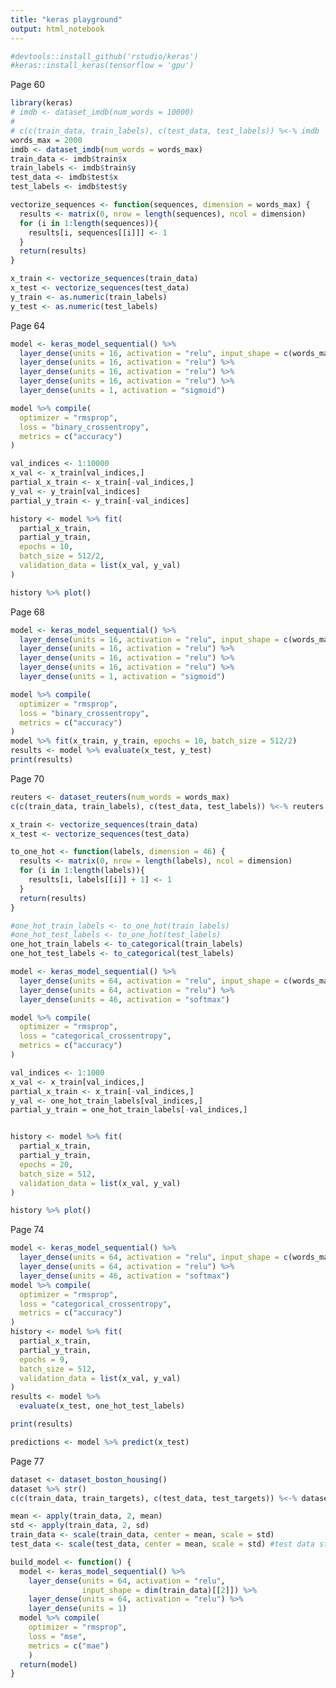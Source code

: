 ```yaml
---
title: "keras playground"
output: html_notebook
---
```


```r
#devtools::install_github('rstudio/keras')
#keras::install_keras(tensorflow = 'gpu')
```


Page 60

```r
library(keras)
# imdb <- dataset_imdb(num_words = 10000)
# 
# c(c(train_data, train_labels), c(test_data, test_labels)) %<-% imdb
words_max = 2000
imdb <- dataset_imdb(num_words = words_max)
train_data <- imdb$train$x
train_labels <- imdb$train$y
test_data <- imdb$test$x
test_labels <- imdb$test$y
```

```r
vectorize_sequences <- function(sequences, dimension = words_max) {
  results <- matrix(0, nrow = length(sequences), ncol = dimension)
  for (i in 1:length(sequences)){
    results[i, sequences[[i]]] <- 1
  }
  return(results)
}

x_train <- vectorize_sequences(train_data)
x_test <- vectorize_sequences(test_data)
y_train <- as.numeric(train_labels)
y_test <- as.numeric(test_labels)
```


Page 64

```r
model <- keras_model_sequential() %>%
  layer_dense(units = 16, activation = "relu", input_shape = c(words_max)) %>%
  layer_dense(units = 16, activation = "relu") %>%
  layer_dense(units = 16, activation = "relu") %>%
  layer_dense(units = 16, activation = "relu") %>%
  layer_dense(units = 1, activation = "sigmoid")
```

```r
model %>% compile(
  optimizer = "rmsprop",
  loss = "binary_crossentropy",
  metrics = c("accuracy")
)
```

```r
val_indices <- 1:10000
x_val <- x_train[val_indices,]
partial_x_train <- x_train[-val_indices,]
y_val <- y_train[val_indices]
partial_y_train <- y_train[-val_indices]
```

```r
history <- model %>% fit(
  partial_x_train,
  partial_y_train,
  epochs = 10,
  batch_size = 512/2,
  validation_data = list(x_val, y_val)
)
```

```r
history %>% plot()
```

Page 68

```r
model <- keras_model_sequential() %>%
  layer_dense(units = 16, activation = "relu", input_shape = c(words_max)) %>%
  layer_dense(units = 16, activation = "relu") %>%
  layer_dense(units = 16, activation = "relu") %>%
  layer_dense(units = 16, activation = "relu") %>%
  layer_dense(units = 1, activation = "sigmoid")

model %>% compile(
  optimizer = "rmsprop",
  loss = "binary_crossentropy",
  metrics = c("accuracy")
)
model %>% fit(x_train, y_train, epochs = 10, batch_size = 512/2)
results <- model %>% evaluate(x_test, y_test)
print(results)
```

Page 70

```r
reuters <- dataset_reuters(num_words = words_max)
c(c(train_data, train_labels), c(test_data, test_labels)) %<-% reuters
```

```r
x_train <- vectorize_sequences(train_data)
x_test <- vectorize_sequences(test_data)
```

```r
to_one_hot <- function(labels, dimension = 46) {
  results <- matrix(0, nrow = length(labels), ncol = dimension)
  for (i in 1:length(labels)){
    results[i, labels[[i]] + 1] <- 1
  }
  return(results)
}

#one_hot_train_labels <- to_one_hot(train_labels)
#one_hot_test_labels <- to_one_hot(test_labels)
one_hot_train_labels <- to_categorical(train_labels)
one_hot_test_labels <- to_categorical(test_labels)
```

```r
model <- keras_model_sequential() %>%
  layer_dense(units = 64, activation = "relu", input_shape = c(words_max)) %>%
  layer_dense(units = 64, activation = "relu") %>%
  layer_dense(units = 46, activation = "softmax")

model %>% compile(
  optimizer = "rmsprop",
  loss = "categorical_crossentropy",
  metrics = c("accuracy")
)
```

```r
val_indices <- 1:1000
x_val <- x_train[val_indices,]
partial_x_train <- x_train[-val_indices,]
y_val <- one_hot_train_labels[val_indices,]
partial_y_train = one_hot_train_labels[-val_indices,]


history <- model %>% fit(
  partial_x_train,
  partial_y_train,
  epochs = 20,
  batch_size = 512,
  validation_data = list(x_val, y_val)
)

history %>% plot()
```

Page 74
```r
model <- keras_model_sequential() %>%
  layer_dense(units = 64, activation = "relu", input_shape = c(words_max)) %>%
  layer_dense(units = 64, activation = "relu") %>%
  layer_dense(units = 46, activation = "softmax")
model %>% compile(
  optimizer = "rmsprop",
  loss = "categorical_crossentropy",
  metrics = c("accuracy")
)
history <- model %>% fit(
  partial_x_train,
  partial_y_train,
  epochs = 9,
  batch_size = 512,
  validation_data = list(x_val, y_val)
)
results <- model %>% 
  evaluate(x_test, one_hot_test_labels)

print(results)
```

```r
predictions <- model %>% predict(x_test)
```

Page 77

```r
dataset <- dataset_boston_housing()
dataset %>% str()
c(c(train_data, train_targets), c(test_data, test_targets)) %<-% dataset
```

```r
mean <- apply(train_data, 2, mean)
std <- apply(train_data, 2, sd)
train_data <- scale(train_data, center = mean, scale = std)
test_data <- scale(test_data, center = mean, scale = std) #test data standardized by the same mean, std as train data
```

```r
build_model <- function() {
  model <- keras_model_sequential() %>%
    layer_dense(units = 64, activation = "relu",
                input_shape = dim(train_data)[[2]]) %>%
    layer_dense(units = 64, activation = "relu") %>%
    layer_dense(units = 1)
  model %>% compile(
    optimizer = "rmsprop",
    loss = "mse",
    metrics = c("mae")
    )
  return(model)
}
```



